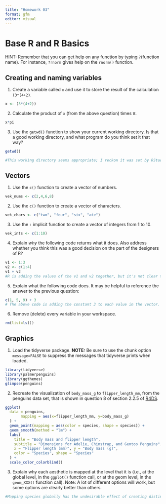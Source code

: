 ```yaml
---
title: "Homework 03"
format: gfm
editor: visual
---
```


# Base R and R Basics

HINT: Remember that you can get help on any function by typing `?`(function name). For instance, `?rnorm` gives help on the `rnorm()` function.

## Creating and naming variables

1.  Create a variable called `x` and use it to store the result of the calculation `(3*(4+2)`.

```r
x <- (3*(4+2))
```

2.  Calculate the product of `x` (from the above question) times π.

```r
x*pi
```

3.  Use the `getwd()` function to show your current working directory. Is that a good working directory, and what program do you think set it that way?

```r
getwd()

#This working directory seems appropriate; I reckon it was set by RStudio.
```

## Vectors

1.  Use the `c()` function to create a vector of numbers.

```r
vek_nums <- c(2,4,6,8)
```

2.  Use the `c()` function to create a vector of characters.

```r
vek_chars <- c("two", "four", "six", "ate")
```

3.  Use the `:` implicit function to create a vector of integers from 1 to 10.

```r
vek_ints <- c(1:10)
```

4.  Explain *why* the following code returns what it does. Also address whether you think this was a good decision on the part of the designers of R?

```r
v1 <- 1:3
v2 <- c(1:4)
v1 + v2
#R is adding the values of the v1 and v2 together, but it's not clear to me why the 4th value of the output is "5" instead of "4".
```

5.  Explain what the following code does. It may be helpful to reference the answer to the previous question:

```r
c(1, 5, 9) + 3
# The above code is adding the constant 3 to each value in the vector.
```

6.  Remove (delete) every variable in your workspace.

```r
rm(list=ls())
```

## Graphics

1.  Load the tidyverse package. **NOTE:** Be sure to use the chunk option `message=FALSE` to suppress the messages that tidyverse prints when loaded.

```r
library(tidyverse)
library(palmerpenguins)
library(ggthemes)
glimpse(penguins)
```

2.  Recreate the visualization of `body_mass_g` to `flipper_length_mm`, from the penguins data set, that is shown in question 8 of section 2.2.5 of [R4DS](https://r4ds.hadley.nz/data-visualize).

```r
ggplot(
  data = penguins, 
       mapping = aes(x=flipper_length_mm, y=body_mass_g)
  ) +
  geom_point(mapping = aes(color = species, shape = species)) +
  geom_smooth(method = "lm") +
  labs(
    title = "Body mass and flipper length",
    subtitle = "Dimensions for Adelie, Chinstrap, and Gentoo Penguins",
    x = "Flipper length (mm)", y = "Body mass (g)",
    color = "Species", shape = "Species"
  ) +
  scale_color_colorblind()
```

3.  Explain why each aesthetic is mapped at the level that it is (i.e., at the global level, in the `ggplot()` function call, or at the geom level, in the `geom_XXX()` function call). Note: A lot of different options will work, but some options are clearly better than others.

```r
#Mapping species globally has the undesirable effect of creating distinct linear models for each cluster of species data. Mapping species color and shape at the point level creates distinctly colored and shaped data points for each group of species data, which helps to make the graph easily interpretable. 
```
